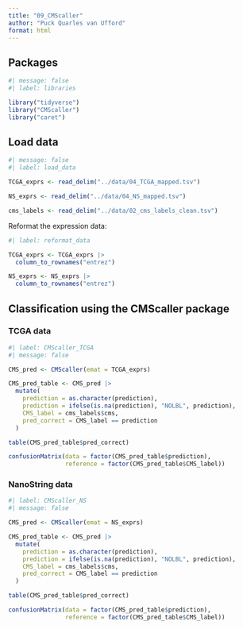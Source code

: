 ```yaml
---
title: "09_CMScaller"
author: "Puck Quarles van Ufford"
format: html
---
```


## Packages

```r
#| message: false
#| label: libraries

library("tidyverse")
library("CMScaller")
library("caret")
```

## Load data

```r
#| message: false
#| label: load_data

TCGA_exprs <- read_delim("../data/04_TCGA_mapped.tsv")

NS_exprs <- read_delim("../data/04_NS_mapped.tsv")

cms_labels <- read_delim("../data/02_cms_labels_clean.tsv")
```

Reformat the expression data:

```r
#| label: reformat_data

TCGA_exprs <- TCGA_exprs |> 
  column_to_rownames("entrez")

NS_exprs <- NS_exprs |> 
  column_to_rownames("entrez")
```

## Classification using the CMScaller package

### TCGA data

```r
#| label: CMScaller_TCGA
#| message: false

CMS_pred <- CMScaller(emat = TCGA_exprs)

CMS_pred_table <- CMS_pred |> 
  mutate(
    prediction = as.character(prediction),
    prediction = ifelse(is.na(prediction), "NOLBL", prediction),
    CMS_label = cms_labels$cms,
    pred_correct = CMS_label == prediction
  )

table(CMS_pred_table$pred_correct)

confusionMatrix(data = factor(CMS_pred_table$prediction), 
                reference = factor(CMS_pred_table$CMS_label))
```

### NanoString data

```r
#| label: CMScaller_NS
#| message: false

CMS_pred <- CMScaller(emat = NS_exprs)

CMS_pred_table <- CMS_pred |> 
  mutate(
    prediction = as.character(prediction),
    prediction = ifelse(is.na(prediction), "NOLBL", prediction),
    CMS_label = cms_labels$cms,
    pred_correct = CMS_label == prediction
  )

table(CMS_pred_table$pred_correct)

confusionMatrix(data = factor(CMS_pred_table$prediction), 
                reference = factor(CMS_pred_table$CMS_label))
```
